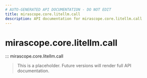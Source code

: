 ```yaml
---
# AUTO-GENERATED API DOCUMENTATION - DO NOT EDIT
title: mirascope.core.litellm.call
description: API documentation for mirascope.core.litellm.call
---
```


# mirascope.core.litellm.call

::: mirascope.core.litellm.call

> This is a placeholder. Future versions will render full API documentation.
